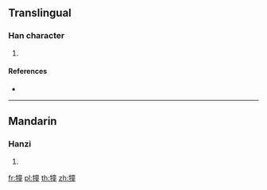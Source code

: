 ==Translingual==

===Han character===
{{Han char|rn=93|rad=牛|as=12|sn=16|four=20514|canj=HQYTG}}

# {{defn|Han|sort=牛12}}

====References====
* {{Han ref|kx=0704.170|dkj=20171|dj=1117.070|hdz=31820.060|uh=729D|ud=29341|bh=EA59|bd=59993}}

----

==Mandarin==

===Hanzi===
{{cmn-hanzi|pin=[[tóng]] ([[tong2]])|wg=t'ung<sup>2</sup>}}

# {{defn|lang=cmn|sort=牛12}}

[[fr:犝]]
[[pl:犝]]
[[th:犝]]
[[zh:犝]]
